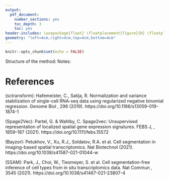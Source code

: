 ```yaml
---
output:
  pdf_document:
    number_sections: yes
    toc_depth: 3
    toc: yes
header-includes: \usepackage{float} \floatplacement{figure}{H} \floatplacement{table}{H}
geometry: "left=4cm,right=4cm,top=4cm,bottom=4cm"
---
```

```r
knitr::opts_chunk$set(echo = FALSE)
```

\begin{itemize}
  \item 3 Different methods currently
  \item 1 NN (hard to interpret), 1 Bayesian (Cell-Segmentations), 1 density based (Segmentation-free)
  \item Use structure of SSAM but improve on methods in each section
\end{itemize}

\section{Introduction}
\begin{itemize}
    \item Mention the larger project, what is this study going to be used for?
    \item 
    \item Mention SSAM, Bayzor, Spage2Vec
    \item 
\end{itemize}

\section{Method and Theory}

\textcolor{red}{Should I mention SSAM? And then in each step say e.g. they use gaussian kernel with fixt bandwidth but we want an adaptive density estimation so we do...?}
Structure of the method:
\begin{enumerate}
    \item Get genes from tissues as coordinates in 2-D (similar to GMM)
    \item Pointwise density estimations
    \begin{itemize}
        \item Tried one of the most known parameter free estimations (Kraskov et. al).
        \begin{itemize}
             \item Cons: We don't have normalized density estimation or a density function. We use Rank. The rank only depends on the distance to the k:th nearest neighbor
        \item Generalization: Use one of two estimates that make use of all neighbors $1, 2, ..., k$.
        \end{itemize}
        \item Method 1: $\rho_1(i) = 1/\sum_{j = 1}^k d_{ij}$, where $d_{ij}$ is the euclidean distance from point $i$ to point $j$ and $k$ is the number of nearest neighbors. We must fix $k$
        \textcolor{red}{How do we decide on k?}
        \item Method 2: $\rho_2(i) = d_i/vol(V)$ which is the stationary distribution in a similarity graph. Here $d_i = \sum_{j=1}^n \omega_{ij}$ where $\omega_{ij} = \frac{1}{d_{ij}^2 + 1}$ and $vol(V)$ is the sum of $d_i$. We only use ranks so $vol(V)$ does not contribute. 
    \end{itemize}
    \item Some down sampling or local maximum finder \textcolor{red}{How do we find the local maximums? Depends on normalization process.}
    \begin{itemize}
                \item Compared estimated mode and true mode from generated data. Check how well density estimators preserve spatial information of cluster modes I check how many neighbors away from the true cluster mode the estimated mode is.
                \item Figure: Distribution of k from previous point shows peak close to 0 decaying quickly (good).
                \item Further checks: Statistic from SASNE paper.
                \item Method 1 seems to perform better (very slightly)
    \end{itemize}
    \item \textcolor{red}{Check distribution of "True Mode" - "Estimated Mode", i.e. a plot around origo. Are the Estimated Modes biased? I.e. do they always lie to the left of the true mode. Or above? How about variance?}
    \item \textcolor{red}{How does the gaussians generated look like? Does it look good? Bias? Variance?}
    \item Normalization of gene count in maximum
    \begin{itemize}
        \item Standard is sctransform.
        \item Cons: It makes a lot of assumption that do not necessarily hold. e.g. linearity between gene count and sequencing depth (might hold in sc-analysis but not in-situ since and same $r$ in negative binomial for every cell (probably not true).
        \item Assumption that each local maximum vector is the same as a cell. \textcolor{red}{Can we really assume this?}
        \item Sequencing depth and gene count have correlation in sc-sequencing which needs to be normalized. For in-situ we do not do sequencing. \textcolor{red}{Do we need to normalize for sequencing depth? Should we normalize for something else that affects gene count for in-situ samples instead?}
        \item \textcolor{red}{We need another method for this}
    \end{itemize}
    \item Clustering
    \begin{itemize}
        \item \textcolor{red}{Some density based clustering method with soft clustering}
        \item Based on fast search paper.
        \item rho = our density estimations
        \item generalize cutoff point. Look at rho*delta^a and some constant.
        \item Pick the constant where there is a plateue in the graph (bottom left of my picture from meeting)
        \item Try different k in the KNN part. Pick a k where we find a plateue. 
        \item When we have our cluster centers, check if any center has one of its k nearest neighbor in another cluster. If that is the case, k is too large.
    \end{itemize}
    
\end{enumerate}

\bigskip

Notes: 
\begin{itemize}
    \item We have several types of genes. When doing density estimation and finding local maximums we bulk them all together. Afterwards they should be separate.
    \item Pros: Less issue with sparse areas which could be an issue when we do pointwise density estimations.
    \item Cons: Could this implement bias by favoring cells containing genes with high count? \textcolor{red}{Does all cells have same total gene count? Probably not. Then maybe we miss some local max in favor or cells with high gene count}.
\end{itemize}

\section{Results}

\begin{itemize}
  \item Estimated modes and compared with true modes (on different GMM data)
  \item When I checked the distribution of the distance from the true mode to the estimated one, both knn methods had early peaks and the went down. Kde had the same but then another peak at 3sd (the border of the epsilon neighborhood I checked around each true mu). Therefor I redid the procedure with 2sd instead. The same happened at the border of the 2sd epsilon neighborhood instead now
  \item Checked how far it was from the true mode that got bad estimate to the closest other true mode. This was always around the border of epsilon neighborhood. I.e. we take a gene from another cluster as our estimate
\end{itemize}

\begin{itemize}
  \item I tried with different shape clusters aswell now. This gave good results for KNN. KDE got some estimated modes very far away. 
\end{itemize}


\begin{itemize}
    \item Test entire pipeline on GMM generated data.
    \begin{itemize}
        \item How many clusters can we find?
        \item Try generate data from GMM but with different types of genes mimicing real cells. How well is the transcriptomics preserved by the model?
        \item Test the method on benchmark data e.g. osmFish
        \item \textcolor{red}{Test on SciLifeLab data?}
        \item \textcolor{orange}{Interpret and explain why results are as they are!!}
    \end{itemize}
\end{itemize}



# References

(sctransform): Hafemeister, C., Satija, R. Normalization and variance stabilization of single-cell RNA-seq data using regularized negative binomial regression. Genome Biol \textbf{20}, 296 (2019). https://doi.org/10.1186/s13059-019-1874-1

(Spage2Vec): Partel, G. & Wahlby, C. Spage2vec: Unsupervised representation of localized spatial gene expression signatures. FEBS J, \textbf{288}, 1859–187 (2021). https://doi.org/10.1111/febs.15572

(Bayzor): Petukhov, V., Xu, R.J., Soldatov, R.A. et al. Cell segmentation in imaging-based spatial transcriptomics. Nat Biotechnol (2021). https://doi.org/10.1038/s41587-021-01044-w

(SSAM): Park, J., Choi, W., Tiesmeyer, S. et al. Cell segmentation-free inference of cell types from in situ transcriptomics data. Nat Commun \textbf{12}, 3545 (2021). https://doi.org/10.1038/s41467-021-23807-4
